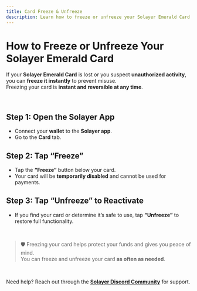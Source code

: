 ```yaml
---
title: Card Freeze & Unfreeze
description: Learn how to freeze or unfreeze your Solayer Emerald Card in case of loss or suspicious activity.
---
```


# How to Freeze or Unfreeze Your Solayer Emerald Card

If your **Solayer Emerald Card** is lost or you suspect **unauthorized activity**, you can **freeze it instantly** to prevent misuse.  
Freezing your card is **instant and reversible at any time**.

<br/>

## Step 1: Open the Solayer App

- Connect your **wallet** to the **Solayer app**.  
- Go to the **Card** tab.

## Step 2: Tap “Freeze”

- Tap the **“Freeze”** button below your card.  
- Your card will be **temporarily disabled** and cannot be used for payments.

## Step 3: Tap “Unfreeze” to Reactivate

- If you find your card or determine it’s safe to use, tap **“Unfreeze”** to restore full functionality.

<br/>

> 🛡️ Freezing your card helps protect your funds and gives you peace of mind.  
> You can freeze and unfreeze your card **as often as needed**.

<br/>

Need help? Reach out through the **[Solayer Discord Community](https://discord.gg/solayer)** for support.
